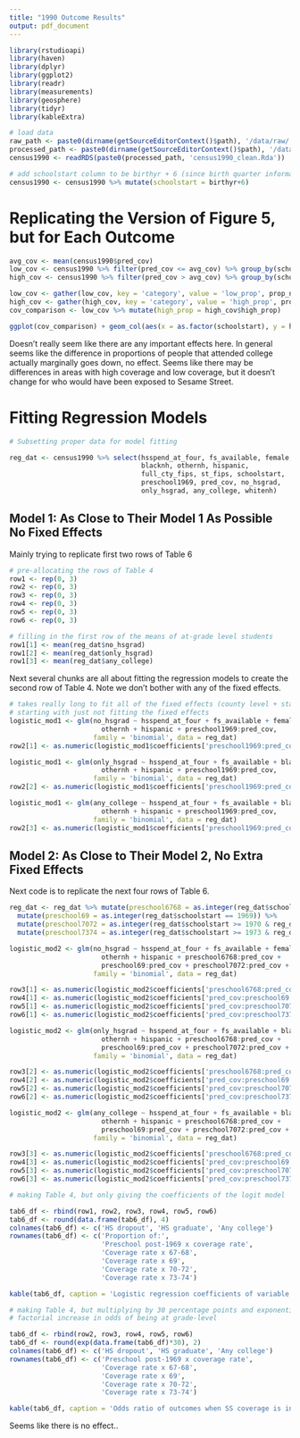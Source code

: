 ```yaml
---
title: "1990 Outcome Results"
output: pdf_document
---
```


```r
library(rstudioapi)
library(haven)
library(dplyr)
library(ggplot2)
library(readr)
library(measurements)
library(geosphere)
library(tidyr)
library(kableExtra)
```

```r
# load data
raw_path <- paste0(dirname(getSourceEditorContext()$path), '/data/raw/')
processed_path <- paste0(dirname(getSourceEditorContext()$path), '/data/processed/')
census1990 <- readRDS(paste0(processed_path, 'census1990_clean.Rda'))

# add schoolstart column to be birthyr + 6 (since birth quarter information not available)
census1990 <- census1990 %>% mutate(schoolstart = birthyr+6)
```

# Replicating the Version of Figure 5, but for Each Outcome

```r
avg_cov <- mean(census1990$pred_cov)
low_cov <- census1990 %>% filter(pred_cov <= avg_cov) %>% group_by(schoolstart) %>% summarize(prop_nohsgrad = mean(no_hsgrad), prop_onlyhsgrad = mean(only_hsgrad), prop_anycoll = mean(any_college))
high_cov <- census1990 %>% filter(pred_cov > avg_cov) %>% group_by(schoolstart) %>% summarize(prop_nohsgrad = mean(no_hsgrad), prop_onlyhsgrad = mean(only_hsgrad), prop_anycoll = mean(any_college))

low_cov <- gather(low_cov, key = 'category', value = 'low_prop', prop_nohsgrad, prop_onlyhsgrad, prop_anycoll)
high_cov <- gather(high_cov, key = 'category', value = 'high_prop', prop_nohsgrad, prop_onlyhsgrad, prop_anycoll)
cov_comparison <- low_cov %>% mutate(high_prop = high_cov$high_prop)
```


```r
ggplot(cov_comparison) + geom_col(aes(x = as.factor(schoolstart), y = high_prop-low_prop, fill = category)) + xlab('Expected Year of Beginning School') + ylab('Difference in Proportions of \n Educational Attainment') + ggtitle('Comparing Proportions of Educational Attainment, High vs. Low Coverage') + theme_light() + scale_fill_discrete(name = '', labels = c('Any College', 'Only HS Grad', 'No HS Grad'))

```

Doesn't really seem like there are any important effects here. In general seems like
the difference in proportions of people that attended college actually marginally goes
down, no effect. Seems like there may be differences in areas with high coverage and low
coverage, but it doesn't change for who would have been exposed to Sesame Street.

# Fitting Regression Models

```r
# Subsetting proper data for model fitting

reg_dat <- census1990 %>% select(hsspend_at_four, fs_available, female, 
                                 blacknh, othernh, hispanic, 
                                 full_cty_fips, st_fips, schoolstart, 
                                 preschool1969, pred_cov, no_hsgrad, 
                                 only_hsgrad, any_college, whitenh)
```

## Model 1: As Close to Their Model 1 As Possible No Fixed Effects

Mainly trying to replicate first two rows of Table 6

```r
# pre-allocating the rows of Table 4
row1 <- rep(0, 3)
row2 <- rep(0, 3)
row3 <- rep(0, 3)
row4 <- rep(0, 3)
row5 <- rep(0, 3)
row6 <- rep(0, 3)
```


```r
# filling in the first row of the means of at-grade level students
row1[1] <- mean(reg_dat$no_hsgrad)
row1[2] <- mean(reg_dat$only_hsgrad)
row1[3] <- mean(reg_dat$any_college)
```

Next several chunks are all about fitting the regression models to create the second row
of Table 4. Note we don't bother with any of the fixed effects.

```r
# takes really long to fit all of the fixed effects (county level + state x birth cohort)
# starting with just not fitting the fixed effects
logistic_mod1 <- glm(no_hsgrad ~ hsspend_at_four + fs_available + female + blacknh + 
                       othernh + hispanic + preschool1969:pred_cov, 
                     family = 'binomial', data = reg_dat)
row2[1] <- as.numeric(logistic_mod1$coefficients['preschool1969:pred_cov'])
```

```r
logistic_mod1 <- glm(only_hsgrad ~ hsspend_at_four + fs_available + blacknh + 
                       othernh + hispanic + preschool1969:pred_cov, 
                     family = 'binomial', data = reg_dat)
row2[2] <- as.numeric(logistic_mod1$coefficients['preschool1969:pred_cov'])
```

```r
logistic_mod1 <- glm(any_college ~ hsspend_at_four + fs_available + blacknh + 
                       othernh + hispanic + preschool1969:pred_cov, 
                     family = 'binomial', data = reg_dat)
row2[3] <- as.numeric(logistic_mod1$coefficients['preschool1969:pred_cov'])
```

## Model 2: As Close to Their Model 2, No Extra Fixed Effects

Next code is to replicate the next four rows of Table 6.

```r
reg_dat <- reg_dat %>% mutate(preschool6768 = as.integer(reg_dat$schoolstart >= 1967 & reg_dat$schoolstart <= 1968)) %>%
  mutate(preschool69 = as.integer(reg_dat$schoolstart == 1969)) %>%
  mutate(preschool7072 = as.integer(reg_dat$schoolstart >= 1970 & reg_dat$schoolstart <= 1972)) %>%
  mutate(preschool7374 = as.integer(reg_dat$schoolstart >= 1973 & reg_dat$schoolstart <= 1974))

logistic_mod2 <- glm(no_hsgrad ~ hsspend_at_four + fs_available + female + blacknh + 
                       othernh + hispanic + preschool6768:pred_cov + 
                       preschool69:pred_cov + preschool7072:pred_cov + preschool7374:pred_cov, 
                     family = 'binomial', data = reg_dat)

row3[1] <- as.numeric(logistic_mod2$coefficients['preschool6768:pred_cov'])
row4[1] <- as.numeric(logistic_mod2$coefficients['pred_cov:preschool69'])
row5[1] <- as.numeric(logistic_mod2$coefficients['pred_cov:preschool7072'])
row6[1] <- as.numeric(logistic_mod2$coefficients['pred_cov:preschool7374'])
```

```r
logistic_mod2 <- glm(only_hsgrad ~ hsspend_at_four + fs_available + blacknh + 
                       othernh + hispanic + preschool6768:pred_cov + 
                       preschool69:pred_cov + preschool7072:pred_cov + preschool7374:pred_cov, 
                     family = 'binomial', data = reg_dat)

row3[2] <- as.numeric(logistic_mod2$coefficients['preschool6768:pred_cov'])
row4[2] <- as.numeric(logistic_mod2$coefficients['pred_cov:preschool69'])
row5[2] <- as.numeric(logistic_mod2$coefficients['pred_cov:preschool7072'])
row6[2] <- as.numeric(logistic_mod2$coefficients['pred_cov:preschool7374'])
```

```r
logistic_mod2 <- glm(any_college ~ hsspend_at_four + fs_available + blacknh + 
                       othernh + hispanic + preschool6768:pred_cov + 
                       preschool69:pred_cov + preschool7072:pred_cov + preschool7374:pred_cov, 
                     family = 'binomial', data = reg_dat)

row3[3] <- as.numeric(logistic_mod2$coefficients['preschool6768:pred_cov'])
row4[3] <- as.numeric(logistic_mod2$coefficients['pred_cov:preschool69'])
row5[3] <- as.numeric(logistic_mod2$coefficients['pred_cov:preschool7072'])
row6[3] <- as.numeric(logistic_mod2$coefficients['pred_cov:preschool7374'])
```

```r
# making Table 4, but only giving the coefficients of the logit model

tab6_df <- rbind(row1, row2, row3, row4, row5, row6)
tab6_df <- round(data.frame(tab6_df), 4)
colnames(tab6_df) <- c('HS dropout', 'HS graduate', 'Any college')
rownames(tab6_df) <- c('Proportion of:', 
                       'Preschool post-1969 x coverage rate',
                       'Coverage rate x 67-68',
                       'Coverage rate x 69',
                       'Coverage rate x 70-72',
                       'Coverage rate x 73-74')

kable(tab6_df, caption = 'Logistic regression coefficients of variable capturing causal effect of interest for different subgroups.') %>% kable_classic()
```

```r
# making Table 4, but multiplying by 30 percentage points and exponentiating to get the
# factorial increase in odds of being at grade-level

tab6_df <- rbind(row2, row3, row4, row5, row6)
tab6_df <- round(exp(data.frame(tab6_df)*30), 2)
colnames(tab6_df) <- c('HS dropout', 'HS graduate', 'Any college')
rownames(tab6_df) <- c('Preschool post-1969 x coverage rate',
                       'Coverage rate x 67-68',
                       'Coverage rate x 69',
                       'Coverage rate x 70-72',
                       'Coverage rate x 73-74')

kable(tab6_df, caption = 'Odds ratio of outcomes when SS coverage is increased by 30 percentage points') %>% kable_classic()
```

Seems like there is no effect..


